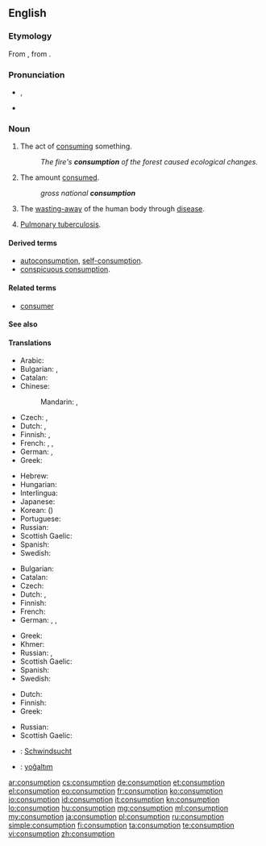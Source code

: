 ==English==

===Etymology===
From {{etyl|fro|en}} {{term|consumpcion|lang=fro}}, from {{etyl|la|en}} {{term|consumptio|lang=la}}.

===Pronunciation===
* {{IPA|/kənˈsʌmp.ʃən/}}, {{X-SAMPA|/k@n"sVmp.S@n/}}
* {{audio|en-us-consumption.ogg|Audio (US)}}

===Noun===
{{en-noun|-}}

# The act of [[consume|consuming]] something.
#: ''The fire's '''consumption''' of the forest caused ecological changes.''
# The amount [[consume|consumed]].
#: ''gross national '''consumption'''''
# {{context|pathology|lang=en}} The [[waste away|wasting-away]] of the human body through [[disease]].
# {{context|pathology|dated|lang=en}} [[pulmonary tuberculosis|Pulmonary tuberculosis]].

====Derived terms====
* [[autoconsumption]], [[self-consumption]].
* [[conspicuous consumption]].

====Related terms====
* [[consumer]]

====See also====
{{Wikipedia}}

====Translations====
{{trans-top|the act of consuming something}}
* Arabic: {{t-|ar|استهلاك|m|tr=istihlāk|sc=Arab}}
* Bulgarian: {{t+|bg|консумиране|f}}, {{t+|bg|изразходване|n}}
* Catalan: {{t-|ca|consum|m}}
* Chinese:
*: Mandarin: {{t|cmn|消費|sc=Hani}}, {{t|cmn|消费|tr=xiāofèi|sc=Hani}}
* Czech: {{t-|cs|spotřeba|f}}, {{t-|cs|zničení|n}}
* Dutch: {{t+|nl|consumptie|f}}, {{t+|nl|verbruik|n}}
* Finnish: {{t-|fi|kuluttaminen}}, {{t+|fi|kulutus}}
* French: {{t+|fr|consommation}}, {{t+|fr|consommer|m}}, {{t+|fr|consumer|m}}
* German: {{t+|de|Konsum|m}}, {{t+|de|Verzehr|m}}
* Greek: {{t+|el|κατανάλωση|f|tr=katanálosi|sc=Grek}}
{{trans-mid}}
* Hebrew: {{t+|he|צריכה|tr=tzrikha|f}} {{qualifier|act of consuming goods}}
* Hungarian: {{t+|hu|fogyasztás}}
* Interlingua: {{t-|ia|consumo}}
* Japanese: {{t+|ja|消費|tr=しょうひ, shōhi}}
* Korean: {{t+|ko|소비|tr=sobi|sc=Kore}} ({{t+|ko|消費|sc=Kore}})
* Portuguese: {{t+|pt|consumo|m}}
* Russian: {{t+|ru|потребление|n|tr=potreblénije}}
* Scottish Gaelic: {{t-|gd|caitheamh|f}}
* Spanish: {{t+|es|consumo|m}}
* Swedish: {{t+|sv|konsumtion|c}}
{{trans-bottom}}

{{trans-top|the amount consumed}}
* Bulgarian: {{t+|bg|консумация|f}}
* Catalan: {{t-|ca|consum|m}}
* Czech: {{t-|cs|spotřeba|f}}
* Dutch: {{t+|nl|consumptie|f}}, {{t+|nl|verbruik|n}}
* Finnish: {{t+|fi|kulutus}}
* French: {{t+|fr|consommation|f}}
* German: {{t+|de|Verbrauch|m}}, {{t-|de|Verbrauchswert|m}}, {{t+|de|Verzehr|m}}
{{trans-mid}}
* Greek: {{t+|el|κατανάλωση|f|tr=katanálosi|sc=Grek}}
* Khmer: {{t-|km|បម្រើបម្រាស់|tr=bom rer bom ras|sc=Khmr}}
* Russian: {{t+|ru|потребление|n|tr=potreblénije}}, {{t+|ru|расход|m|tr=rasxód}}
* Scottish Gaelic: {{t-|gd|caitheamh|f}}
* Spanish: {{t+|es|consumo|m}}
* Swedish: {{t+|sv|konsumtion|c}}
{{trans-bottom}}

{{trans-top|wasting-away of the human body through disease}}
* Dutch: {{t-|nl|wegteren|n}}
* Finnish: {{t-|fi|riutuminen}}
* Greek: {{t+|el|φθίση|f|tr=fthísi|sc=Grek}}
{{trans-mid}}
* Russian: {{t+|ru|истощение|n|tr=istoščénije}}
* Scottish Gaelic: {{t-|gd|caitheamh|f}}
{{trans-bottom}}

{{trans-see|pulmonary tuberculosis}}

{{checktrans-top}}
* {{ttbc|de}}: [[Schwindsucht]] {{f}}
{{trans-mid}}
* {{ttbc|tr}}: [[yoğaltım]]
{{trans-bottom}}

[[ar:consumption]]
[[cs:consumption]]
[[de:consumption]]
[[et:consumption]]
[[el:consumption]]
[[eo:consumption]]
[[fr:consumption]]
[[ko:consumption]]
[[io:consumption]]
[[id:consumption]]
[[it:consumption]]
[[kn:consumption]]
[[lo:consumption]]
[[hu:consumption]]
[[mg:consumption]]
[[ml:consumption]]
[[my:consumption]]
[[ja:consumption]]
[[pl:consumption]]
[[ru:consumption]]
[[simple:consumption]]
[[fi:consumption]]
[[ta:consumption]]
[[te:consumption]]
[[vi:consumption]]
[[zh:consumption]]